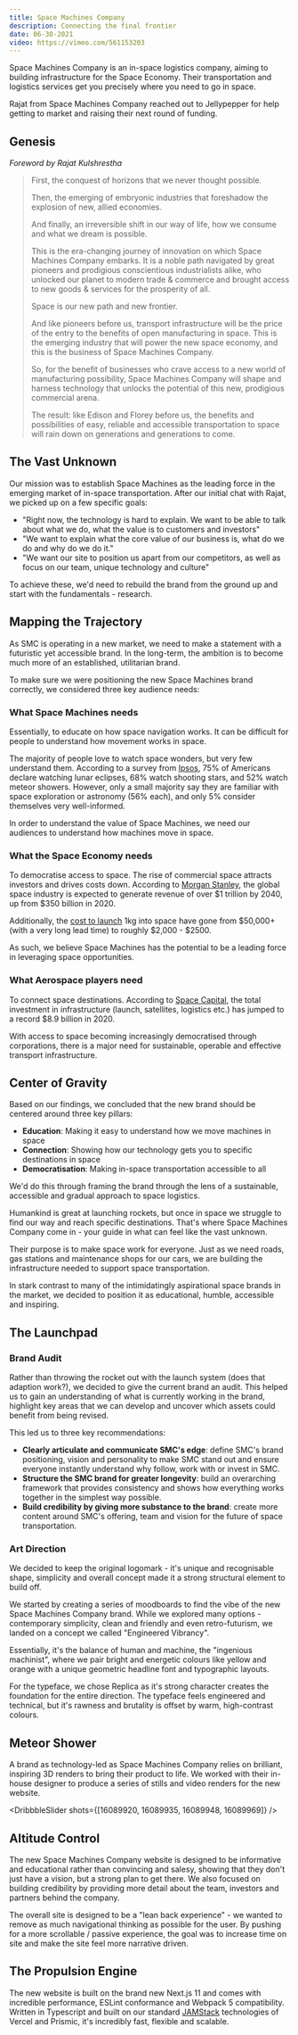 ```yaml
---
title: Space Machines Company
description: Connecting the final frontier
date: 06-30-2021
video: https://vimeo.com/561153203
---
```


Space Machines Company is an in-space logistics company, aiming to building infrastructure for the Space Economy. Their transportation and logistics services get you precisely where you need to go in space.

Rajat from Space Machines Company reached out to Jellypepper for help getting to market and raising their next round of funding.

## Genesis

_Foreword by Rajat Kulshrestha_

> First, the conquest of horizons that we never thought possible.
>
> Then, the emerging of embryonic industries that foreshadow the explosion of new, allied economies.
>
> And finally, an irreversible shift in our way of life, how we consume and what we dream is possible.
>
> This is the era-changing journey of innovation on which Space Machines Company embarks. It is a noble path navigated by great pioneers and prodigious conscientious industrialists alike, who unlocked our planet to modern trade & commerce and brought access to new goods & services for the prosperity of all.
>
> Space is our new path and new frontier.
>
> And like pioneers before us, transport infrastructure will be the price of the entry to the benefits of open manufacturing in space. This is the emerging industry that will power the new space economy, and this is the business of Space Machines Company.
>
> So, for the benefit of businesses who crave access to a new world of manufacturing possibility, Space Machines Company will shape and harness technology that unlocks the potential of this new, prodigious commercial arena.
>
> The result: like Edison and Florey before us, the benefits and possibilities of easy, reliable and accessible transportation to space will rain down on generations and generations to come.

## The Vast Unknown

Our mission was to establish Space Machines as the leading force in the emerging market of in-space transportation. After our initial chat with Rajat, we picked up on a few specific goals:

- "Right now, the technology is hard to explain. We want to be able to talk about what we do, what the value is to customers and investors"
- "We want to explain what the core value of our business is, what do we do and why do we do it."
- "We want our site to position us apart from our competitors, as well as focus on our team, unique technology and culture"

To achieve these, we'd need to rebuild the brand from the ground up and start with the fundamentals - research.

## Mapping the Trajectory

As SMC is operating in a new market, we need to make a statement with a futuristic yet accessible brand. In the long-term, the ambition is to become much more of an established, utilitarian brand.

To make sure we were positioning the new Space Machines brand correctly, we considered three key audience needs:

### What Space Machines needs

Essentially, to educate on how space navigation works. It can be difficult for people to understand how movement works in space.

The majority of people love to watch space wonders, but very few understand them. According to a survey from [Ipsos](https://www.ipsos.com/en-us/news-polls/cspan-space-exploration-2019), 75% of Americans declare watching lunar eclipses, 68% watch shooting stars, and 52% watch meteor showers. However, only a small majority say they are familiar with space exploration or astronomy (56% each), and only 5% consider themselves very well-informed.

In order to understand the value of Space Machines, we need our audiences to understand how machines move in space.

### What the Space Economy needs

To democratise access to space. The rise of commercial space attracts investors and drives costs down. According to [Morgan Stanley](https://www.investopedia.com/space-economy-seen-nearly-usd178-billion-in-investments-since-2011-5113282), the global space industry is expected to generate revenue of over $1 trillion by 2040, up from $350 billion in 2020.

Additionally, the [cost to launch](https://hbr.org/podcast/2019/05/understanding-the-space-economy) 1kg into space have gone from $50,000+ (with a very long lead time) to roughly $2,000 - $2500.

As such, we believe Space Machines has the potential to be a leading force in leveraging space opportunities.

### What Aerospace players need

To connect space destinations. According to [Space Capital](https://www.investopedia.com/space-economy-seen-nearly-usd178-billion-in-investments-since-2011-5113282), the total investment in infrastructure (launch, satellites, logistics etc.) has jumped to a record $8.9 billion in 2020.

With access to space becoming increasingly democratised through corporations, there is a major need for sustainable, operable and effective transport infrastructure.

## Center of Gravity

Based on our findings, we concluded that the new brand should be centered around three key pillars:

- **Education**: Making it easy to understand how we move machines in space
- **Connection**: Showing how our technology gets you to specific destinations in space
- **Democratisation**: Making in-space transportation accessible to all

We'd do this through framing the brand through the lens of a sustainable, accessible and gradual approach to space logistics.

Humankind is great at launching rockets, but once in space we struggle to find our way and reach specific destinations. That's where Space Machines Company come in - your guide in what can feel like the vast unknown.

Their purpose is to make space work for everyone. Just as we need roads, gas stations and maintenance shops for our cars, we are building the infrastructure needed to support space transportation.

In stark contrast to many of the intimidatingly aspirational space brands in the market, we decided to position it as educational, humble, accessible and inspiring.

## The Launchpad

### Brand Audit

Rather than throwing the rocket out with the launch system (does that adaption work?), we decided to give the current brand an audit. This helped us to gain an understanding of what is currently working in the brand, highlight key areas that we can develop and uncover which assets could benefit from being revised.

This led us to three key recommendations:

- **Clearly articulate and communicate SMC's edge**: define SMC's brand positioning, vision and personality to make SMC stand out and ensure everyone instantly understand why follow, work with or invest in SMC.
- **Structure the SMC brand for greater longevity**: build an overarching framework that provides consistency and shows how everything works together in the simplest way possible.
- **Build credibility by giving more substance to the brand**: create more content around SMC's offering, team and vision for the future of space transportation.

### Art Direction

We decided to keep the original logomark - it's unique and recognisable shape, simplicity and overall concept made it a strong structural element to build off.

We started by creating a series of moodboards to find the vibe of the new Space Machines Company brand. While we explored many options - contemporary simplicity, clean and friendly and even retro-futurism, we landed on a concept we called "Engineered Vibrancy".

Essentially, it's the balance of human and machine, the "ingenious machinist", where we pair bright and energetic colours like yellow and orange with a unique geometric headline font and typographic layouts.

For the typeface, we chose Replica as it's strong character creates the foundation for the entire direction. The typeface feels engineered and technical, but it's rawness and brutality is offset by warm, high-contrast colours.

## Meteor Shower

A brand as technology-led as Space Machines Company relies on brilliant, inspiring 3D renders to bring their product to life. We worked with their in-house designer to produce a series of stills and video renders for the new website.

<DribbbleSlider shots={[16089920, 16089935, 16089948, 16089969]} />

## Altitude Control

The new Space Machines Company website is designed to be informative and educational rather than convincing and salesy, showing that they don't just have a vision, but a strong plan to get there. We also focused on building credibility by providing more detail about the team, investors and partners behind the company.

The overall site is designed to be a "lean back experience" - we wanted to remove as much navigational thinking as possible for the user. By pushing for a more scrollable / passive experience, the goal was to increase time on site and make the site feel more narrative driven.

## The Propulsion Engine

The new website is built on the brand new Next.js 11 and comes with incredible performance, ESLint conformance and Webpack 5 compatibility. Written in Typescript and built on our standard [JAMStack](/jamstack) technologies of Vercel and Prismic, it's incredibly fast, flexible and scalable.
